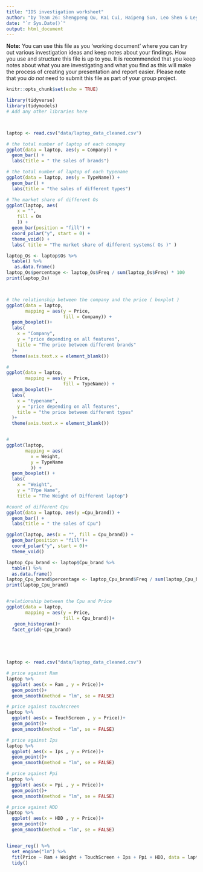 ```yaml
---
title: "IDS investigation worksheet"
author: "by Team 26: Shengpeng Qu, Kai Cui, Haipeng Sun, Leo Shen & Leyuan Wen"
date: "`r Sys.Date()`"
output: html_document
---
```


**Note:** You can use this file as you 'working document' where you can try out various investigation ideas and keep notes about your findings. How you use and structure this file is up to you. It is recommended that you keep notes about what you are investigating and what you find as this will make the process of creating your presentation and report easier. Please note that you *do not* need to submit this file as part of your group project.

```r
knitr::opts_chunk$set(echo = TRUE)
```

```r
library(tidyverse)
library(tidymodels)
# Add any other libraries here



```


```r

```



```r
laptop <- read.csv("data/laptop_data_cleaned.csv") 

# the total number of laptop of each comapny
ggplot(data = laptop, aes(y = Company)) +
  geom_bar() +
  labs(title = " the sales of brands")

# the total number of laptop of each typename
ggplot(data = laptop, aes(y = TypeName)) +
  geom_bar() +
  labs(title = "the sales of different types")

# The market share of different Os
ggplot(laptop, aes(
    x = "",
    fill = Os
    )) +
  geom_bar(position = "fill") +
  coord_polar("y", start = 0) +
  theme_void() +
  labs( title = "The market share of different systems( Os )" )

laptop_Os <- laptop$Os %>%
  table() %>%
   as.data.frame()
laptop_Os$percentage <- laptop_Os$Freq / sum(laptop_Os$Freq) * 100
print(laptop_Os)



# the relationship between the company and the price ( boxplot ) 
ggplot(data = laptop, 
       mapping = aes(y = Price,
                     fill = Company)) +
  geom_boxplot()+
  labs(
    x = "Company",
    y = "price depending on all features",
    title = "The price between different brands"
  )+
  theme(axis.text.x = element_blank())

#
ggplot(data = laptop, 
       mapping = aes(y = Price,
                     fill = TypeName)) +
  geom_boxplot()+
  labs(
    x = "typename",
    y = "price depending on all features",
    title = "the price between different types"
  )+
  theme(axis.text.x = element_blank())


#
ggplot(laptop, 
       mapping = aes(
         x = Weight,   
         y = TypeName
         )) +
  geom_boxplot() +  
  labs(
    x = "Weight",
    y = "TYpe Name",
    title = "The Weight of Different laptop")

#count of different Cpu
ggplot(data = laptop, aes(y =Cpu_brand)) +
  geom_bar() +
  labs(title = " the sales of Cpu")

ggplot(laptop, aes(x = "", fill = Cpu_brand)) +
  geom_bar(position = "fill")+
  coord_polar("y", start = 0)+
  theme_void()

laptop_Cpu_brand <- laptop$Cpu_brand %>%
  table() %>%
  as.data.frame()
laptop_Cpu_brand$percentage <- laptop_Cpu_brand$Freq / sum(laptop_Cpu_brand$Freq) * 100
print(laptop_Cpu_brand)


#relationship between the Cpu and Price
ggplot(data = laptop,
       mapping = aes(y = Price,
                     fill = Cpu_brand))+
   geom_histogram()+
  facet_grid(~Cpu_brand)
    

   



```

```r
laptop <- read.csv("data/laptop_data_cleaned.csv") 

# price against Ram
laptop %>% 
  ggplot( aes(x = Ram , y = Price))+
  geom_point()+
  geom_smooth(method = "lm", se = FALSE)

# price against touchscreen
laptop %>% 
  ggplot( aes(x = TouchScreen , y = Price))+
  geom_point()+
  geom_smooth(method = "lm", se = FALSE)

# price against Ips
laptop %>% 
  ggplot( aes(x = Ips , y = Price))+
  geom_point()+
  geom_smooth(method = "lm", se = FALSE)

# price against Ppi
laptop %>% 
  ggplot( aes(x = Ppi , y = Price))+
  geom_point()+
  geom_smooth(method = "lm", se = FALSE)

# price against HDD
laptop %>% 
  ggplot( aes(x = HDD , y = Price))+
  geom_point()+
  geom_smooth(method = "lm", se = FALSE)


linear_reg() %>%
  set_engine("lm") %>%
  fit(Price ~ Ram + Weight + TouchScreen + Ips + Ppi + HDD, data = laptop)%>%
  tidy()

```

